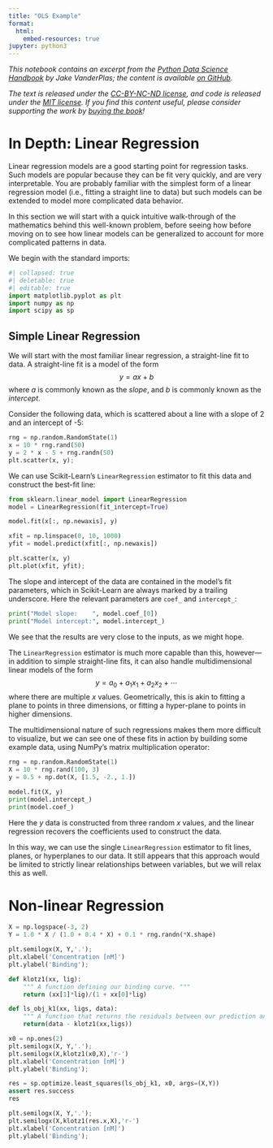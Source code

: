 ```yaml
---
title: "OLS Example"
format: 
  html:
    embed-resources: true
jupyter: python3
---
```


*This notebook contains an excerpt from the [Python Data Science Handbook](http://shop.oreilly.com/product/0636920034919.do) by Jake VanderPlas; the content is available [on GitHub](https://github.com/jakevdp/PythonDataScienceHandbook).*

*The text is released under the [CC-BY-NC-ND license](https://creativecommons.org/licenses/by-nc-nd/3.0/us/legalcode), and code is released under the [MIT license](https://opensource.org/licenses/MIT). If you find this content useful, please consider supporting the work by [buying the book](http://shop.oreilly.com/product/0636920034919.do)!*

# In Depth: Linear Regression

Linear regression models are a good starting point for regression tasks.
Such models are popular because they can be fit very quickly, and are very interpretable.
You are probably familiar with the simplest form of a linear regression model (i.e., fitting a straight line to data) but such models can be extended to model more complicated data behavior.

In this section we will start with a quick intuitive walk-through of the mathematics behind this well-known problem, before seeing how before moving on to see how linear models can be generalized to account for more complicated patterns in data.

We begin with the standard imports:

```python
#| collapsed: true
#| deletable: true
#| editable: true
import matplotlib.pyplot as plt
import numpy as np
import scipy as sp
```

## Simple Linear Regression

We will start with the most familiar linear regression, a straight-line fit to data.
A straight-line fit is a model of the form
$$
y = ax + b
$$
where $a$ is commonly known as the *slope*, and $b$ is commonly known as the *intercept*.

Consider the following data, which is scattered about a line with a slope of 2 and an intercept of -5:

```python
rng = np.random.RandomState(1)
x = 10 * rng.rand(50)
y = 2 * x - 5 + rng.randn(50)
plt.scatter(x, y);
```

We can use Scikit-Learn's ``LinearRegression`` estimator to fit this data and construct the best-fit line:

```python
from sklearn.linear_model import LinearRegression
model = LinearRegression(fit_intercept=True)

model.fit(x[:, np.newaxis], y)

xfit = np.linspace(0, 10, 1000)
yfit = model.predict(xfit[:, np.newaxis])

plt.scatter(x, y)
plt.plot(xfit, yfit);
```

The slope and intercept of the data are contained in the model's fit parameters, which in Scikit-Learn are always marked by a trailing underscore.
Here the relevant parameters are ``coef_`` and ``intercept_``:

```python
print("Model slope:    ", model.coef_[0])
print("Model intercept:", model.intercept_)
```

We see that the results are very close to the inputs, as we might hope.

The ``LinearRegression`` estimator is much more capable than this, however—in addition to simple straight-line fits, it can also handle multidimensional linear models of the form
$$
y = a_0 + a_1 x_1 + a_2 x_2 + \cdots
$$
where there are multiple $x$ values.
Geometrically, this is akin to fitting a plane to points in three dimensions, or fitting a hyper-plane to points in higher dimensions.

The multidimensional nature of such regressions makes them more difficult to visualize, but we can see one of these fits in action by building some example data, using NumPy's matrix multiplication operator:

```python
rng = np.random.RandomState(1)
X = 10 * rng.rand(100, 3)
y = 0.5 + np.dot(X, [1.5, -2., 1.])

model.fit(X, y)
print(model.intercept_)
print(model.coef_)
```

Here the $y$ data is constructed from three random $x$ values, and the linear regression recovers the coefficients used to construct the data.

In this way, we can use the single ``LinearRegression`` estimator to fit lines, planes, or hyperplanes to our data.
It still appears that this approach would be limited to strictly linear relationships between variables, but we will relax this as well.

# Non-linear Regression

```python
X = np.logspace(-3, 2)
Y = 1.0 * X / (1.0 + 0.4 * X) + 0.1 * rng.randn(*X.shape)

plt.semilogx(X, Y,'.');
plt.xlabel('Concentration [nM]')
plt.ylabel('Binding');
```

```python
def klotz1(xx, lig):
    """ A function defining our binding curve. """
    return (xx[1]*lig)/(1 + xx[0]*lig)

def ls_obj_k1(xx, ligs, data):
    """ A function that returns the residuals between our prediction and the data. """
    return(data - klotz1(xx,ligs))
```

```python
x0 = np.ones(2)
plt.semilogx(X, Y,'.');
plt.semilogx(X,klotz1(x0,X),'r-')
plt.xlabel('Concentration [nM]')
plt.ylabel('Binding');
```

```python
res = sp.optimize.least_squares(ls_obj_k1, x0, args=(X,Y))
assert res.success
res
```

```python
plt.semilogx(X, Y,'.');
plt.semilogx(X,klotz1(res.x,X),'r-')
plt.xlabel('Concentration [nM]')
plt.ylabel('Binding');
```

